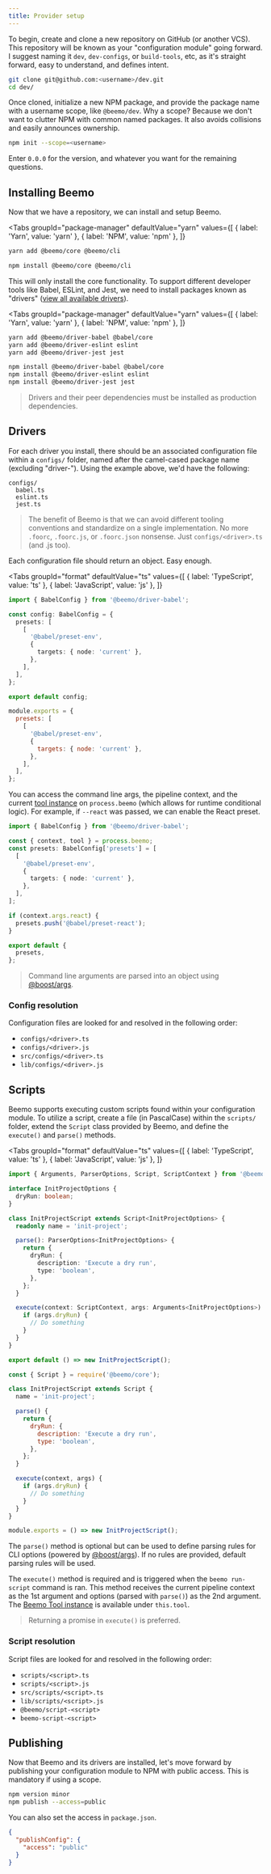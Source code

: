 ```yaml
---
title: Provider setup
---
```



To begin, create and clone a new repository on GitHub (or another VCS). This repository will be
known as your "configuration module" going forward. I suggest naming it `dev`, `dev-configs`, or
`build-tools`, etc, as it's straight forward, easy to understand, and defines intent.

```bash
git clone git@github.com:<username>/dev.git
cd dev/
```

Once cloned, initialize a new NPM package, and provide the package name with a username scope, like
`@beemo/dev`. Why a scope? Because we don't want to clutter NPM with common named packages. It also
avoids collisions and easily announces ownership.

```bash
npm init --scope=<username>
```

Enter `0.0.0` for the version, and whatever you want for the remaining questions.

## Installing Beemo

Now that we have a repository, we can install and setup Beemo.

<Tabs
  groupId="package-manager"
  defaultValue="yarn"
  values={[
    { label: 'Yarn', value: 'yarn' },
    { label: 'NPM', value: 'npm' },
  ]}
>
  <TabItem value="yarn">

```bash
yarn add @beemo/core @beemo/cli
```

  </TabItem>
  <TabItem value="npm">

```bash
npm install @beemo/core @beemo/cli
```

  </TabItem>
</Tabs>

This will only install the core functionality. To support different developer tools like Babel,
ESLint, and Jest, we need to install packages known as "drivers"
([view all available drivers](https://www.npmjs.com/search?q=beemo-driver)).

<Tabs
  groupId="package-manager"
  defaultValue="yarn"
  values={[
    { label: 'Yarn', value: 'yarn' },
    { label: 'NPM', value: 'npm' },
  ]}
>
  <TabItem value="yarn">

```bash
yarn add @beemo/driver-babel @babel/core
yarn add @beemo/driver-eslint eslint
yarn add @beemo/driver-jest jest
```

  </TabItem>
  <TabItem value="npm">

```bash
npm install @beemo/driver-babel @babel/core
npm install @beemo/driver-eslint eslint
npm install @beemo/driver-jest jest
```

  </TabItem>
</Tabs>

> Drivers and their peer dependencies must be installed as production dependencies.

## Drivers

For each driver you install, there should be an associated configuration file within a `configs/`
folder, named after the camel-cased package name (excluding "driver-"). Using the example above,
we'd have the following:

```
configs/
  babel.ts
  eslint.ts
  jest.ts
```

> The benefit of Beemo is that we can avoid different tooling conventions and standardize on a
> single implementation. No more `.foorc`, `.foorc.js`, or `.foorc.json` nonsense. Just
> `configs/<driver>.ts` (and .js too).

Each configuration file should return an object. Easy enough.

<Tabs
  groupId="format"
  defaultValue="ts"
  values={[
    { label: 'TypeScript', value: 'ts' },
    { label: 'JavaScript', value: 'js' },
  ]}
>
  <TabItem value="ts">

```ts title="configs/babel.ts"
import { BabelConfig } from '@beemo/driver-babel';

const config: BabelConfig = {
  presets: [
    [
      '@babel/preset-env',
      {
        targets: { node: 'current' },
      },
    ],
  ],
};

export default config;
```

  </TabItem>
  <TabItem value="js">

```js title="configs/babel.js"
module.exports = {
  presets: [
    [
      '@babel/preset-env',
      {
        targets: { node: 'current' },
      },
    ],
  ],
};
```

  </TabItem>
</Tabs>

You can access the command line args, the pipeline context, and the current
[tool instance](./tool.md) on `process.beemo` (which allows for runtime conditional logic). For
example, if `--react` was passed, we can enable the React preset.

```ts title="configs/babel.ts"
import { BabelConfig } from '@beemo/driver-babel';

const { context, tool } = process.beemo;
const presets: BabelConfig['presets'] = [
  [
    '@babel/preset-env',
    {
      targets: { node: 'current' },
    },
  ],
];

if (context.args.react) {
  presets.push('@babel/preset-react');
}

export default {
  presets,
};
```

> Command line arguments are parsed into an object using
> [@boost/args](https://boostlib.dev/docs/args).

### Config resolution

Configuration files are looked for and resolved in the following order:

- `configs/<driver>.ts`
- `configs/<driver>.js`
- `src/configs/<driver>.ts`
- `lib/configs/<driver>.js`

## Scripts

Beemo supports executing custom scripts found within your configuration module. To utilize a script,
create a file (in PascalCase) within the `scripts/` folder, extend the `Script` class provided by
Beemo, and define the `execute()` and `parse()` methods.

<Tabs
  groupId="format"
  defaultValue="ts"
  values={[
    { label: 'TypeScript', value: 'ts' },
    { label: 'JavaScript', value: 'js' },
  ]}
>
  <TabItem value="ts">

```ts title="scripts/InitProject.ts"
import { Arguments, ParserOptions, Script, ScriptContext } from '@beemo/core';

interface InitProjectOptions {
  dryRun: boolean;
}

class InitProjectScript extends Script<InitProjectOptions> {
  readonly name = 'init-project';

  parse(): ParserOptions<InitProjectOptions> {
    return {
      dryRun: {
        description: 'Execute a dry run',
        type: 'boolean',
      },
    };
  }

  execute(context: ScriptContext, args: Arguments<InitProjectOptions>) {
    if (args.dryRun) {
      // Do something
    }
  }
}

export default () => new InitProjectScript();
```

  </TabItem>
  <TabItem value="js">

```js title="scripts/InitProject.js"
const { Script } = require('@beemo/core');

class InitProjectScript extends Script {
  name = 'init-project';

  parse() {
    return {
      dryRun: {
        description: 'Execute a dry run',
        type: 'boolean',
      },
    };
  }

  execute(context, args) {
    if (args.dryRun) {
      // Do something
    }
  }
}

module.exports = () => new InitProjectScript();
```

  </TabItem>
</Tabs>

The `parse()` method is optional but can be used to define parsing rules for CLI options (powered by
[@boost/args](https://boostlib.dev/docs/args)). If no rules are provided, default parsing rules will
be used.

The `execute()` method is required and is triggered when the `beemo run-script` command is ran. This
method receives the current pipeline context as the 1st argument and options (parsed with `parse()`)
as the 2nd argument. The [Beemo Tool instance](./tool.md) is available under `this.tool`.

> Returning a promise in `execute()` is preferred.

### Script resolution

Script files are looked for and resolved in the following order:

- `scripts/<script>.ts`
- `scripts/<script>.js`
- `src/scripts/<script>.ts`
- `lib/scripts/<script>.js`
- `@beemo/script-<script>`
- `beemo-script-<script>`

## Publishing

Now that Beemo and its drivers are installed, let's move forward by publishing your configuration
module to NPM with public access. This is mandatory if using a scope.

```bash
npm version minor
npm publish --access=public
```

You can also set the access in `package.json`.

```json
{
  "publishConfig": {
    "access": "public"
  }
}
```
